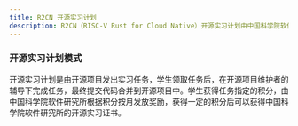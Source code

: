 ```yaml
---
title: R2CN 开源实习计划
description: R2CN（RISC-V Rust for Cloud Native）开源实习计划由中国科学院软件研究所主办，目标是培养熟悉 RISC-V 架构和 Rust 编程语言的高校开发者，构建 RISC-V 架构下的云原生技术栈。
---
```


### 开源实习计划模式

开源实习计划是由开源项目发出实习任务，学生领取任务后，在开源项目维护者的辅导下完成任务，最终提交代码合并到开源项目中。学生获得任务指定的积分，由中国科学院软件研究所根据积分按月发放奖励，获得一定的积分后可以获得中国科学院软件研究所的开源实习证书。

<Outlet path="/r2cn" />
